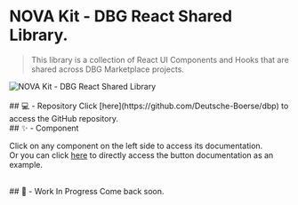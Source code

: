 
<Meta title="NOVA Kit - DBG Marketplace Shared Library."/>

# NOVA Kit - DBG React Shared Library.

> This library is a collection of React UI Components and Hooks that are shared across DBG Marketplace projects.

<div>
  <img src={"/assets/header.png"} alt="NOVA Kit - DBG React Shared Library"/>
</div>

<br />
## 💻 - Repository
Click [here](https://github.com/Deutsche-Boerse/dbp) to access the GitHub repository.

<br />
## ✨ - Component

Click on any component on the left side to access its documentation.<br />
Or you can click [here](./?path=/docs/example-button--docs) to directly access the button documentation as an example.

<br />
## 🚧 - Work In Progress
Come back soon.

